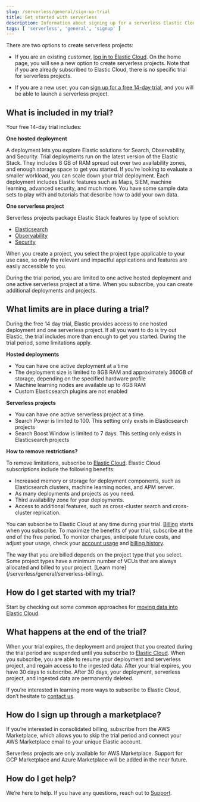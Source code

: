 ```yaml
---
slug: /serverless/general/sign-up-trial
title: Get started with serverless
description: Information about signing up for a serverless Elastic Cloud trial
tags: [ 'serverless', 'general', 'signup' ]
---
```


There are two options to create serverless projects:

- If you are an existing customer, [log in to Elastic Cloud](https://cloud.elastic.co/login). On the home page, you will see a new option to create serverless projects. Note that if you are already subscribed to Elastic Cloud, there is no specific trial for serverless projects.

- If you are a new user, you can [sign up for a free 14-day trial](https://cloud.elastic.co/serverless-registration), and you will be able to launch a serverless project.

## What is included in my trial?

Your free 14-day trial includes:

**One hosted deployment**

 A deployment lets you explore Elastic solutions for Search, Observability, and Security. Trial deployments run on the latest version of the Elastic Stack. They includes 8 GB of RAM spread out over two availability zones, and enough storage space to get you started. If you’re looking to evaluate a smaller workload, you can scale down your trial deployment.
Each deployment includes Elastic features such as Maps, SIEM, machine learning, advanced security, and much more. You have some sample data sets to play with and tutorials that describe how to add your own data.

**One serverless project**

 Serverless projects package Elastic Stack features by type of solution:

- [Elasticsearch](https://www.elastic.co/docs/current/serverless/elasticsearch/what-is-elasticsearch-serverless)
- [Observability](https://www.elastic.co/docs/current/serverless/observability/what-is-observability-serverless)
- [Security](https://www.elastic.co/docs/current/serverless/security/what-is-security-serverless)

When you create a project, you select the project type applicable to your use case, so only the relevant and impactful applications and features are easily accessible to you.

<DocCallOut color="success" title="">
	During the trial period, you are limited to one active hosted deployment and one active serverless project at a time. When you subscribe, you can create additional deployments and projects.
</DocCallOut>

## What limits are in place during a trial?

During the free 14 day trial, Elastic provides access to one hosted deployment and one serverless project. If all you want to do is try out Elastic, the trial includes more than enough to get you started. During the trial period, some limitations apply.

**Hosted deployments**

- You can have one active deployment at a time
- The deployment size is limited to 8GB RAM and approximately 360GB of storage, depending on the specified hardware profile
- Machine learning nodes are available up to 4GB RAM
- Custom Elasticsearch plugins are not enabled

**Serverless projects**

- You can have one active serverless project at a time.
- Search Power is limited to 100. This setting only exists in Elasticsearch projects
- Search Boost Window is limited to 7 days. This setting only exists in Elasticsearch projects

**How to remove restrictions?**

To remove limitations, subscribe to [Elastic Cloud](https://www.elastic.co/guide/en/cloud/current/ec-billing-details.html). Elastic Cloud subscriptions include the following benefits:

- Increased memory or storage for deployment components, such as Elasticsearch clusters, machine learning nodes, and APM server.
- As many deployments and projects as you need.
- Third availability zone for your deployments.
- Access to additional features, such as cross-cluster search and cross-cluster replication.

You can subscribe to Elastic Cloud at any time during your trial. [Billing](/serverless/general/serverless-billing) starts when you subscribe. To maximize the benefits of your trial, subscribe at the end of the free period. To monitor charges, anticipate future costs, and adjust your usage, check your [account usage](https://www.elastic.co/guide/en/cloud/current/ec-account-usage.html) and [billing history](https://www.elastic.co/guide/en/cloud/current/ec-billing-history.html). 

<DocCallOut color="warning" title="Elasticsearch minimum runtime VCUs">
	The way that you are billed depends on the project type that you select. Some project types have a minimum number of VCUs that are always allocated and billed to your project. [Learn more](/serverless/general/serverless-billing).
</DocCallOut>

## How do I get started with my trial?

Start by checking out some common approaches for [moving data into Elastic Cloud](https://www.elastic.co/guide/en/cloud/current/ec-cloud-ingest-data.html#ec-ingest-methods).

## What happens at the end of the trial?

When your trial expires, the deployment and project that you created during the trial period are suspended until you subscribe to [Elastic Cloud](https://www.elastic.co/guide/en/cloud/current/ec-billing-details.html). When you subscribe, you are able to resume your deployment and serverless project, and regain access to the ingested data. After your trial expires, you have 30 days to subscribe. After 30 days, your deployment, serverless project, and ingested data are permanently deleted.

If you’re interested in learning more ways to subscribe to Elastic Cloud, don’t hesitate to [contact us](https://www.elastic.co/contact).

## How do I sign up through a marketplace?

If you’re interested in consolidated billing, subscribe from the AWS Marketplace, which allows you to skip the trial period and connect your AWS Marketplace email to your unique Elastic account.

<DocCallOut title="">
	Serverless projects are only available for AWS Marketplace. Support for GCP Marketplace and Azure Marketplace will be added in the near future.
</DocCallOut>

## How do I get help?

We’re here to help. If you have any questions, reach out to [Support](https://cloud.elastic.co/support).
